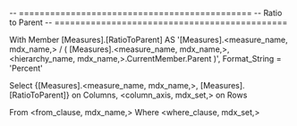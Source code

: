 -- =============================================
-- Ratio to Parent
-- =============================================

With
		Member [Measures].[RatioToParent] AS
		'[Measures].<measure_name, mdx_name,> /
		( [Measures].<measure_name, mdx_name,>, <hierarchy_name, mdx_name,>.CurrentMember.Parent )',
		Format_String = 'Percent'

Select	{[Measures].<measure_name, mdx_name,>, [Measures].[RatioToParent]} on Columns,
		<column_axis, mdx_set,> on Rows

From	<from_clause, mdx_name,>
Where	<where_clause, mdx_set,>	





